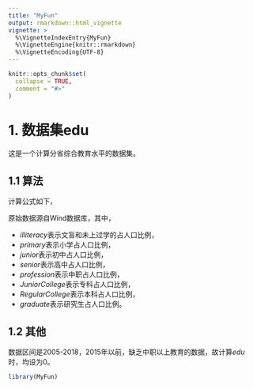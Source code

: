 ```yaml
---
title: "MyFun"
output: rmarkdown::html_vignette
vignette: >
  %\VignetteIndexEntry{MyFun}
  %\VignetteEngine{knitr::rmarkdown}
  %\VignetteEncoding{UTF-8}
---
```


```r
knitr::opts_chunk$set(
  collapse = TRUE,
  comment = "#>"
)
```

# 1. 数据集edu 
这是一个计算分省综合教育水平的数据集。

## 1.1 算法
计算公式如下，
\begin{align}
edu = &illiteracy \cdot 0 + primary \cdot 6 + junior \cdot 9 + senior \cdot 12 + profession \cdot 12 + \\
& JuniorCollege \cdot 15 + RegularCollege \cdot 16 + graduate \cdot 19
\end{align}

原始数据源自Wind数据库，其中，

- $illiteracy$表示文盲和未上过学的占人口比例，
- $primary$表示小学占人口比例，
- $junior$表示初中占人口比例，
- $senior$表示高中占人口比例，
- $profession$表示中职占人口比例，
- $JuniorCollege$表示专科占人口比例，
- $RegularCollege$表示本科占人口比例，
- $graduate$表示研究生占人口比例。

## 1.2 其他
数据区间是2005-2018，2015年以前，缺乏中职以上教育的数据，故计算$edu$时，均设为0。
```r
library(MyFun)
```
